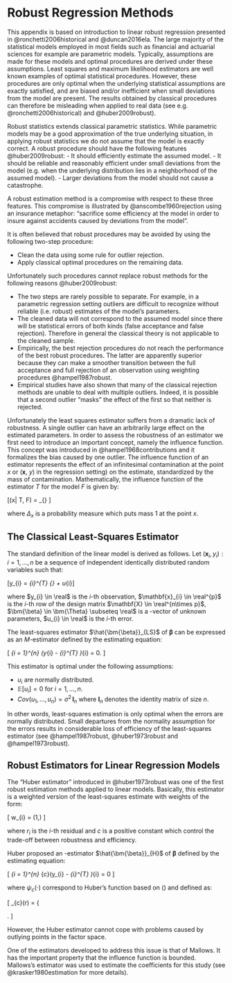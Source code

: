 # Robust Regression Methods {#appendixb}

This appendix is based on introduction to linear robust regression presented in @ronchetti2006historical and @duncan2016ela. The large majority of the statistical models employed in most fields such as financial and actuarial sciences for example are parametric models. Typically, assumptions are made for these models and optimal procedures are derived under these assumptions. Least squares and maximum likelihood estimators are well known examples of optimal statistical procedures. However, these procedures are only optimal when the underlying statistical assumptions are exactly satisfied, and are biased and/or inefficient when small deviations from the model are present. The results obtained by classical procedures can therefore be misleading when applied to real data (see e.g. @ronchetti2006historical) and @huber2009robust).

Robust statistics extends classical parametric statistics. While parametric models may be a good approximation of the true underlying situation, in applying robust statistics we do not assume that the model is exactly correct. A robust procedure should have the following features @huber2009robust: 
- It should efficiently estimate the assumed model.
- It should be reliable and reasonably efficient under small deviations from the model
	(e.g. when the underlying distribution lies in a neighborhood of the assumed model).
- Larger deviations from the model should not cause a catastrophe.

A robust estimation method is a compromise with respect to these three features. This compromise is illustrated by @anscombe1960rejection using an insurance metaphor: "sacrifice some efficiency at the model in order to insure against accidents caused by deviations from the model".

It is often believed that robust procedures may be avoided by using the following two-step procedure:

- Clean the data using some rule for outlier rejection.
- Apply classical optimal procedures on the remaining data. 

Unfortunately such procedures cannot replace robust methods for the following reasons @huber2009robust:

- The two steps are rarely possible to separate. For example, in a parametric regression setting outliers are difficult to recognize without reliable (i.e. robust) estimates of the model's parameters.
-  The cleaned data will not correspond to the assumed model since there will be statistical errors of both kinds (false acceptance and false rejection). Therefore in general the classical theory is not applicable to the cleaned sample.
- Empirically, the best rejection procedures do not reach the performance of the best robust procedures. The latter are apparently superior because they can make a smoother transition between the full acceptance and full rejection of an observation using weighting procedures @hampel1987robust.
- Empirical studies have also shown that many of the classical rejection methods are unable to deal with multiple outliers. Indeed, it is possible that a second outlier "masks" the effect of the first so that neither is rejected.

Unfortunately the least squares estimator suffers from a dramatic lack of robustness. A single outlier can have an arbitrarily large effect on the estimated parameters. In order to assess the robustness of an estimator we first need to introduce an important concept, namely the influence function. This concept was introduced in @hampel1968contributions and it formalizes the bias caused by one outlier. The influence function of an estimator represents the effect of an infinitesimal contamination at the point $x$ or ($\mathbf{x}$, $y$) in the regression setting) on the estimate, standardized by the mass of contamination. Mathematically, the influence function of the estimator $T$ for the model $F$ is given by:

\[\text{IF}(x| T, F) = \lim_{\varepsilon \rightarrow 0} \frac{T\left((1-\varepsilon) F + \varepsilon \Delta_x \right) - T\left(F\right)}{\varepsilon}\]

where $\Delta_x$ is a probability measure which puts mass $1$ at the point $x$.	

## The Classical Least-Squares Estimator

The standard definition of the linear model is derived as follows. Let ${(\mathbf{x}_{i},y_{i}): i = 1, \ldots, n}$ be a sequence of independent identically distributed random variables such that:

\[y_{i} = \mathbf{x}_{i}^{T} {\bbeta} + u_{i}\]

where $y_{i} \in \real$ is the $i$-th observation, $\mathbf{x}_{i} \in \real^{p}$ is the $i$-th row of the design matrix $\mathbf{X} \in \real^{n\times p}$, $\bm{\beta} \in \bm{\Theta} \subseteq \real$ is a \textit{p}-vector of unknown parameters, $u_{i} \in \real$ is the $i$-th error.   

The least-squares estimator $\hat{\bm{\beta}}_{LS}$ of $\bm{\beta}$ can be expressed as an $M$-estimator\footnote{$M$-estimators are obtained as the minima of sums of functions of the data. Least-squares estimators are an example of the larger class of $M$-estimators. The definition of $M$-estimators was motivated by robust statistics which contributed new types of $M$-estimators.} defined by the estimating equation:

\[
	\sum_{i = 1}^{n} \left(y_{i} - \mathbf{x}_{i}^{T} \bm{\beta} \right)\mathbf{x}_{i} = 0.
	\label{eq:ls_Mestim2}
\]

This estimator is optimal under the following assumptions:

- $u_{i}$ are normally distributed.
- $\mathbb{E}[u_{i}] = 0$ for $i = 1, \ldots, n$.
- $Cov(u_{1}, \ldots, u_{n}) = \sigma^2 \, \mathbf{I}_{n}$ where $\mathbf{I}_{n}$ denotes the identity matrix of size $n$.

In other words, least-squares estimation is only optimal when the errors are normally distributed. Small departures from the normality assumption for the errors results in considerable loss of efficiency of the least-squares estimator (see @hampel1987robust, @huber1973robust and @hampel1973robust).

## Robust Estimators for Linear Regression Models

The "Huber estimator" introduced in @huber1973robust was one of the first robust estimation methods applied to linear models. Basically, this estimator is a weighted version of the least-squares estimate with weights of the form:

\[
w_{i} = \min \left(1,\frac{c}{|r_{i}|}\right)
\]

where $r_{i}$ is the $i$-th residual and $c$ is a positive constant which control the trade-off between robustness and efficiency.

Huber proposed an \textit{M}-estimator $\hat{\bm{\beta}}_{H}$ of $\bm{\beta}$ defined by the estimating equation:

\[
	\sum_{i = 1}^{n} \psi_{c}\left(y_{i} - \mathbf{x}_{i}^{T} \bm{\beta} \right)\mathbf{x}_{i} = 0
\]

where $\psi_{c}(\cdot)$ correspond to Huber's function based on (\ref{eq:huber_weight}) and defined as:

\[
\psi_{c}(r) = \left\{  
\begin{array}{l l}
  r & \quad \\
  c \cdot \text{sign}(r). & \quad \\
\end{array} \right. 
\]

However, the Huber estimator cannot cope with problems caused by outlying points in the factor space.

One of the estimators developed to address this issue is that of Mallows. It has the important property that the influence function is bounded. Mallows's estimator was used to estimate the coefficients for this study (see @krasker1980estimation for more details).
